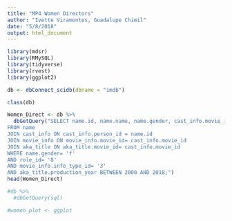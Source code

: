 ```yaml
---
title: "MP4 Women Directors"
author: "Ivette Viramontes, Guadalupe Chimil"
date: "5/8/2018"
output: html_document
---
```


```r
library(mdsr)
library(RMySQL)
library(tidyverse) 
library(rvest)
library(ggplot2)

db <- dbConnect_scidb(dbname = "imdb")

class(db)

Women_Direct <- db %>%
  dbGetQuery("SELECT name.id, name.name, name.gender, cast_info.movie_id, cast_info.role_id, movie_info.info_type_id, movie_info.info, aka_title.production_year
FROM name
JOIN cast_info ON cast_info.person_id = name.id 
JOIN movie_info ON movie_info.movie_id= cast_info.movie_id
JOIN aka_title ON aka_title.movie_id= cast_info.movie_id
WHERE name.gender= 'f'
AND role_id= '8'
AND movie_info.info_type_id= '3'
AND aka_title.production_year BETWEEN 2000 AND 2018;")
head(Women_Direct) 

#db %>%
  #dbGetQuery(sql)

#women_plot <- ggplot

```